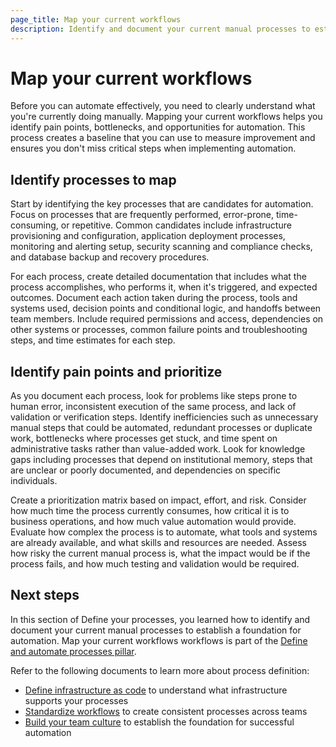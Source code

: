 ```yaml
---
page_title: Map your current workflows
description: Identify and document your current manual processes to establish a foundation for automation.
---
```


# Map your current workflows

Before you can automate effectively, you need to clearly understand what you're currently doing manually. Mapping your current workflows helps you identify pain points, bottlenecks, and opportunities for automation. This process creates a baseline that you can use to measure improvement and ensures you don't miss critical steps when implementing automation.

## Identify processes to map

Start by identifying the key processes that are candidates for automation. Focus on processes that are frequently performed, error-prone, time-consuming, or repetitive. Common candidates include infrastructure provisioning and configuration, application deployment processes, monitoring and alerting setup, security scanning and compliance checks, and database backup and recovery procedures.

For each process, create detailed documentation that includes what the process accomplishes, who performs it, when it's triggered, and expected outcomes. Document each action taken during the process, tools and systems used, decision points and conditional logic, and handoffs between team members. Include required permissions and access, dependencies on other systems or processes, common failure points and troubleshooting steps, and time estimates for each step.

## Identify pain points and prioritize

As you document each process, look for problems like steps prone to human error, inconsistent execution of the same process, and lack of validation or verification steps. Identify inefficiencies such as unnecessary manual steps that could be automated, redundant processes or duplicate work, bottlenecks where processes get stuck, and time spent on administrative tasks rather than value-added work. Look for knowledge gaps including processes that depend on institutional memory, steps that are unclear or poorly documented, and dependencies on specific individuals.

Create a prioritization matrix based on impact, effort, and risk. Consider how much time the process currently consumes, how critical it is to business operations, and how much value automation would provide. Evaluate how complex the process is to automate, what tools and systems are already available, and what skills and resources are needed. Assess how risky the current manual process is, what the impact would be if the process fails, and how much testing and validation would be required.

## Next steps


In this section of Define your processes, you learned how to identify and document your current manual processes to establish a foundation for automation. Map your current workflows workflows is part of the [Define and automate processes pillar](/well-architected-framework/define-and-automate-processes).

Refer to the following documents to learn more about process definition:

- [Define infrastructure as code](/well-architected-framework/define-and-automate-processes/define/infrastructure) to understand what infrastructure supports your processes
- [Standardize workflows](/well-architected-framework/define-and-automate-processes/define/standardize-workflows) to create consistent processes across teams
- [Build your team culture](/well-architected-framework/define-and-automate-processes/build-culture/create-high-performing-teams) to establish the foundation for successful automation 